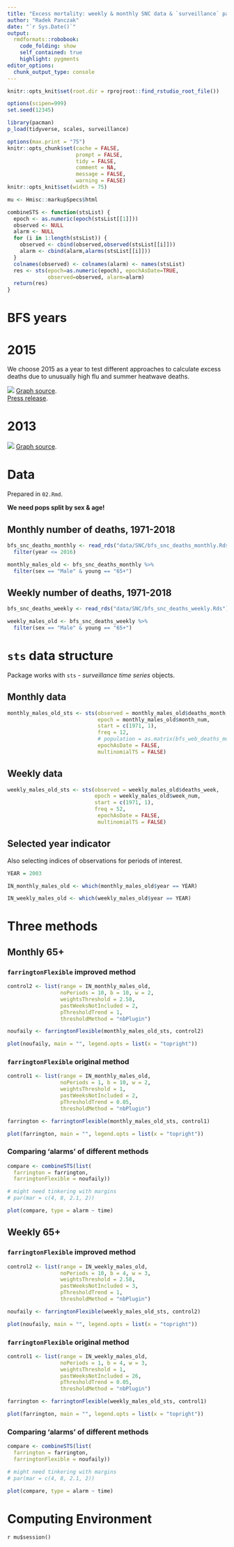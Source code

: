 ```yaml
---
title: "Excess mortality: weekly & monthly SNC data & `surveillance` package"
author: "Radek Panczak"
date: "`r Sys.Date()`"
output:
  rmdformats::robobook:
    code_folding: show
    self_contained: true
    highlight: pygments
editor_options: 
  chunk_output_type: console
---
```



```r
knitr::opts_knit$set(root.dir = rprojroot::find_rstudio_root_file())

options(scipen=999)
set.seed(12345)

library(pacman)
p_load(tidyverse, scales, surveillance)

options(max.print = "75")
knitr::opts_chunk$set(cache = FALSE,
                      prompt = FALSE,
                      tidy = FALSE,
                      comment = NA,
                      message = FALSE,
                      warning = FALSE)
knitr::opts_knit$set(width = 75)

mu <- Hmisc::markupSpecs$html

combineSTS <- function(stsList) {
  epoch <- as.numeric(epoch(stsList[[1]]))
  observed <- NULL
  alarm <- NULL
  for (i in 1:length(stsList)) {
    observed <- cbind(observed,observed(stsList[[i]]))
    alarm <- cbind(alarm,alarms(stsList[[i]]))
  }
  colnames(observed) <- colnames(alarm) <- names(stsList)
  res <- sts(epoch=as.numeric(epoch), epochAsDate=TRUE,
             observed=observed, alarm=alarm)
  return(res)
}
```

<!-- ----------------------------------------------------- -->

# BFS years

# 2015

We choose 2015 as a year to test different approaches to calculate excess deaths due to unusually high flu and summer heatwave deaths.

![](../misc/2015.png)
[Graph source](https://www.bfs.admin.ch/bfs/en/home/statistics/health/state-health/mortality-causes-death.assetdetail.317313.html).  
[Press release](https://www.bfs.admin.ch/bfs/en/home/statistics/health/state-health/mortality-causes-death.assetdetail.3742838.html).  

# 2013

![](../misc/2013.png)
[Graph source](https://www.bfs.admin.ch/bfs/en/home/statistics/health/state-health/mortality-causes-death.assetdetail.316166.html).  


<!-- ----------------------------------------------------- -->

# Data 

Prepared in `02.Rmd`.  

**We need pops split by sex & age!**  

## Monthly number of deaths, 1971-2018

```r
bfs_snc_deaths_monthly <- read_rds("data/SNC/bfs_snc_deaths_monthly.Rds") %>% 
  filter(year <= 2016) 

monthly_males_old <- bfs_snc_deaths_monthly %>% 
  filter(sex == "Male" & young == "65+")
```

## Weekly number of deaths, 1971-2018

```r
bfs_snc_deaths_weekly <- read_rds("data/SNC/bfs_snc_deaths_weekly.Rds") %>%   filter(year <= 2016)

weekly_males_old <- bfs_snc_deaths_weekly %>% 
  filter(sex == "Male" & young == "65+")
```

<!-- ----------------------------------------------------- -->

# `sts` data structure

Package works with `sts` - *surveillance time series* objects.  

## Monthly data

```r
monthly_males_old_sts <- sts(observed = monthly_males_old$deaths_month,
                             epoch = monthly_males_old$month_num,
                             start = c(1971, 1), 
                             freq = 12,
                             # population = as.matrix(bfs_web_deaths_monthly$pop_dec),
                             epochAsDate = FALSE,
                             multinomialTS = FALSE)
```

## Weekly data

```r
weekly_males_old_sts <- sts(observed = weekly_males_old$deaths_week,
                            epoch = weekly_males_old$week_num,
                            start = c(1971, 1), 
                            freq = 52,
                             epochAsDate = FALSE,
                             multinomialTS = FALSE)
```

## Selected year indicator 

Also selecting indices of observations for periods of interest.

```r
YEAR = 2003

IN_monthly_males_old <- which(monthly_males_old$year == YEAR)

IN_weekly_males_old <- which(weekly_males_old$year == YEAR)
```

# Three methods

## Monthly 65+ {.tabset}

### `farringtonFlexible` improved method

```r
control2 <- list(range = IN_monthly_males_old, 
                 noPeriods = 10, b = 10, w = 2,
                 weightsThreshold = 2.58, 
                 pastWeeksNotIncluded = 2,
                 pThresholdTrend = 1, 
                 thresholdMethod = "nbPlugin")

noufaily <- farringtonFlexible(monthly_males_old_sts, control2)
```

```r
plot(noufaily, main = "", legend.opts = list(x = "topright"))
```

### `farringtonFlexible` original method

```r
control1 <- list(range = IN_monthly_males_old, 
                 noPeriods = 1, b = 10, w = 2,
                 weightsThreshold = 1, 
                 pastWeeksNotIncluded = 2,
                 pThresholdTrend = 0.05, 
                 thresholdMethod = "nbPlugin")

farrington <- farringtonFlexible(monthly_males_old_sts, control1)
```

```r
plot(farrington, main = "", legend.opts = list(x = "topright"))
```

### Comparing 'alarms' of different methods

```r
compare <- combineSTS(list(
  farrington = farrington, 
  farringtonFlexible = noufaily))

# might need tinkering with margins
# par(mar = c(4, 8, 2.1, 2))

plot(compare, type = alarm ~ time)
```

## Weekly 65+  {.tabset}

### `farringtonFlexible` improved method

```r
control2 <- list(range = IN_weekly_males_old, 
                 noPeriods = 10, b = 4, w = 3,
                 weightsThreshold = 2.58, 
                 pastWeeksNotIncluded = 3,
                 pThresholdTrend = 1, 
                 thresholdMethod = "nbPlugin")

noufaily <- farringtonFlexible(weekly_males_old_sts, control2)
```

```r
plot(noufaily, main = "", legend.opts = list(x = "topright"))
```

### `farringtonFlexible` original method

```r
control1 <- list(range = IN_weekly_males_old, 
                 noPeriods = 1, b = 4, w = 3,
                 weightsThreshold = 1, 
                 pastWeeksNotIncluded = 26,
                 pThresholdTrend = 0.05, 
                 thresholdMethod = "nbPlugin")

farrington <- farringtonFlexible(weekly_males_old_sts, control1)
```

```r
plot(farrington, main = "", legend.opts = list(x = "topright"))
```

### Comparing 'alarms' of different methods

```r
compare <- combineSTS(list(
  farrington = farrington, 
  farringtonFlexible = noufaily))

# might need tinkering with margins
# par(mar = c(4, 8, 2.1, 2))

plot(compare, type = alarm ~ time)
```

# Computing Environment

`r mu$session()`



